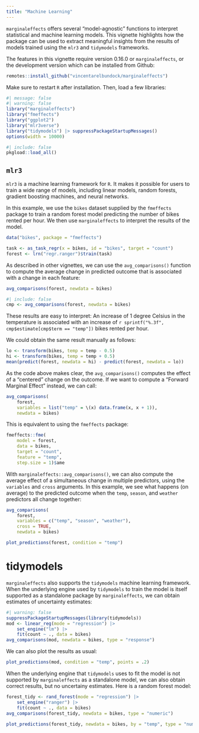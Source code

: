 ```yaml
---
title: "Machine Learning"
---
```



`marginaleffects` offers several "model-agnostic" functions to interpret statistical and machine learning models. This vignette highlights how the package can be used to extract meaningful insights from the results of models trained using the `mlr3` and `tidymodels` frameworks.

The features in this vignette require version 0.16.0 or `marginaleffects`, or the development version which can be installed from Github:

```r
remotes::install_github("vincentarelbundock/marginaleffects")
```

Make sure to restart `R` after installation. Then, load a few libraries:

```r
#| message: false
#| warning: false
library("marginaleffects")
library("fmeffects")
library("ggplot2")
library("mlr3verse")
library("tidymodels") |> suppressPackageStartupMessages()
options(width = 10000)
```
```r
#| include: false
pkgload::load_all()
```

## `mlr3`

`mlr3` is a machine learning framework for `R`. It makes it possible for users to train a wide range of models, including linear models, random forests, gradient boosting machines, and neural networks.

In this example, we use the `bikes` dataset supplied by the `fmeffects` package to train a random forest model predicting the number of bikes rented per hour. We then use `marginaleffects` to interpret the results of the model.

```r
data("bikes", package = "fmeffects")

task <- as_task_regr(x = bikes, id = "bikes", target = "count")
forest <- lrn("regr.ranger")$train(task)
```

As described in other vignettes, we can use the `avg_comparisons()` function to compute the average change in predicted outcome that is associated with a change in each feature:

```r
avg_comparisons(forest, newdata = bikes)
```
```r
#| include: false
cmp <- avg_comparisons(forest, newdata = bikes)
```

These results are easy to interpret: An increase of 1 degree Celsius in the temperature is associated with an increase of `r sprintf("%.3f", cmp$estimate[cmp$term == "temp"])` bikes rented per hour.

We could obtain the same result manually as follows:

```r
lo <- transform(bikes, temp = temp - 0.5)
hi <- transform(bikes, temp = temp + 0.5)
mean(predict(forest, newdata = hi) - predict(forest, newdata = lo))
```

As the code above makes clear, the `avg_comparisons()` computes the effect of a "centered" change on the outcome. If we want to compute a "Forward Marginal Effect" instead, we can call:

```r
avg_comparisons(
    forest,
    variables = list("temp" = \(x) data.frame(x, x + 1)),
    newdata = bikes)
```

This is equivalent to using the `fmeffects` package:

```r
fmeffects::fme(
    model = forest,
    data = bikes,
    target = "count",
    feature = "temp",
    step.size = 1)$ame 
```

With `marginaleffects::avg_comparisons()`, we can also compute the average effect of a simultaneous change in multiple predictors, using the `variables` and `cross` arguments. In this example, we see what happens (on average) to the predicted outcome when the `temp`, `season`, and `weather` predictors all change together: 

```r
avg_comparisons(
    forest,
    variables = c("temp", "season", "weather"),
    cross = TRUE,
    newdata = bikes)
```


```r
plot_predictions(forest, condition = "temp")
```

# tidymodels

`marginaleffects` also supports the `tidymodels` machine learning framework. When the underlying engine used by `tidymodels` to train the model is itself supported as a standalone package by `marginaleffects`, we can obtain estimates of uncertainty estimates:

```r
#| warning: false
suppressPackageStartupMessages(library(tidymodels))
mod <- linear_reg(mode = "regression") |>
    set_engine("lm") |>
    fit(count ~ ., data = bikes)
avg_comparisons(mod, newdata = bikes, type = "response")
```

We can also plot the results as usual:

```r
plot_predictions(mod, condition = "temp", points = .2)
```

When the underlying engine that `tidymodels` uses to fit the model is not supported by `marginaleffects` as a standalone model, we can also obtain correct results, but no uncertainy estimates. Here is a random forest model:

```r
forest_tidy <- rand_forest(mode = "regression") |>
    set_engine("ranger") |>
    fit(count ~ ., data = bikes)
avg_comparisons(forest_tidy, newdata = bikes, type = "numeric")

plot_predictions(forest_tidy, newdata = bikes, by = "temp", type = "numeric")
```
